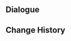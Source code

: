 {{Genius Invokation TCG Stage
|title        = Kaedehara Kazuha: Serious
|type         = Serious Showdown
|group        = Invitation Board
|character    = Kaedehara Kazuha
|requirement  = 7
|introduction = "I'm getting into the swing of things. Let us have another fine match, shall we...?"<br>{{Color|bp|Special Rule: "Kaedehara Kazuha" begins with the Talent Card "Poetics of Fuubutsu" equipped.}}
|objective_1  = Achieve victory
|reward_1     = Lucky Coin*1000
|lineup       = Kaedehara Kazuha;Yae Miko;Mona
|action       = Poetics of Fuubutsu;Poetics of Fuubutsu;Capricious Visage;Capricious Visage;Hanachirusato;Hanachirusato;Quick Knit;Quick Knit;Rana;Rana;Tandoori Roast Chicken;Tandoori Roast Chicken;Butter Crab;Butter Crab;Red Feather Fan;Red Feather Fan;Chinju Forest;Chinju Forest;Dawn Winery;Dawn Winery;Wine-Stained Tricorne;Wine-Stained Tricorne;Rhythm of the Great Dream;Rhythm of the Great Dream;Thunder Summoner's Crown;Thunder Summoner's Crown;Knights of Favonius Library;Knights of Favonius Library;The Bestest Travel Companion!;The Bestest Travel Companion!
}}

==Dialogue==
{{Transclude|Genius Invokation TCG/Stage/Kaedehara Kazuha|Serious Showdown}}

==Change History==
{{Change History|3.8}}